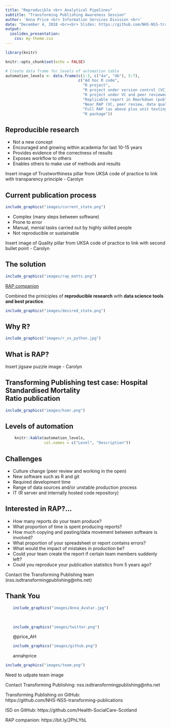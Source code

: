 ```yaml
---
title: "Reproducible <br> Analytical Pipelines"
subtitle: "Transforming Publishing Awareness Session"
author: 'Anna Price <br> Information Services Division <br>'
date: "December 4, 2018 <br><br> Slides: https://github.com/NHS-NSS-transforming-publications/RAP-presentation <br><br> RAP companion: https://ukgovdatascience.github.io/rap_companion/"
output:
  ioslides_presentation:
    css: my-theme.css
---
```


```r
library(knitr)

knitr::opts_chunk$set(echo = FALSE)

# Create data frame for levels of automation table
automation_levels <- data.frame(c(1:3, c("4a", "4b"), 5:7),
                                c("Ad hoc R code",
                                  "R project",
                                  "R project under version control (VC)",
                                  "R project under VC and peer reviewed (wrangling)",
                                  "Replicable report in Rmarkdown (publication)",
                                  "Near RAP (VC, peer review, data quality assurance)",
                                  "Full RAP (as above plus unit testing and documentation)",
                                  "R package"))

```

## Reproducible research

- Not a new concept
- Encouraged and growing within academia for last 10-15 years
- Provides evidence of the correctness of results
- Exposes workflow to others
- Enables others to make use of methods and results

Insert image of Trustworthiness pillar from UKSA code of practice to link with transparency principle - Carolyn

## Current publication process

```r
include_graphics("images/current_state.png")
```

- Complex (many steps between software)
- Prone to error
- Manual, menial tasks carried out by highly skilled people
- Not reproducible or sustainable

Insert image of Quality pillar from UKSA code of practice to link with second bullet point - Carolyn

## The solution

```r
include_graphics("images/rap_matts.png")
```

[RAP companion](https://ukgovdatascience.github.io/rap_companion/)

Combined the priniciples of **reproducible research** with **data science tools and best practice**.

```r
include_graphics("images/desired_state.png")
```

## Why R?

```r
include_graphics("images/r_vs_python.jpg")
```

## What is RAP?

Insert jigsaw puzzle image - Carolyn

## Transforming Publishing test case: Hospital Standardised Mortality <br> Ratio publication

```r
include_graphics("images/hsmr.png")
```

## Levels of automation

```r
    knitr::kable(automation_levels,
                 col.names = c("Level", "Description"))
```

## Challenges
- Culture change (peer review and working in the open)
- New software such as R and git
- Required development time
- Range of data sources and/or unstable production process
- IT (R server and internally hosted code repository)

## Interested in RAP?...

- How many reports do your team produce?
- What proportion of time is spent producing reports?
- How much copying and pasting/data movement between software is involved?
- What proportion of your spreadsheet or report contains errors?
- What would the impact of mistakes in production be?
- Could your team create the report if certain team members suddenly left?
- Could you reproduce your publication statistics from 5 years ago?

Contact the Transforming Publishing team (nss.isdtransformingpublishing@nhs.net)

## Thank You {.smaller}
<div class="columns-1">
<ul>
```r
include_graphics("images/Anna_Avatar.jpg")
```
<br>
```r
include_graphics("images/twitter.png")
```
@price_AH
<br>
```r
include_graphics("images/github.png")
```
annahprice
</ul>
</div>

```r
include_graphics("images/team.png")
```

Need to udpate team image

Contact Transforming Publishing: nss.isdtransformingpublishing@nhs.net

Transforming Publishing on GitHub: <br> https://github.com/NHS-NSS-transforming-publications

ISD on GitHub: https://github.com/Health-SocialCare-Scotland

RAP companion: https://bit.ly/2PhLYbL



